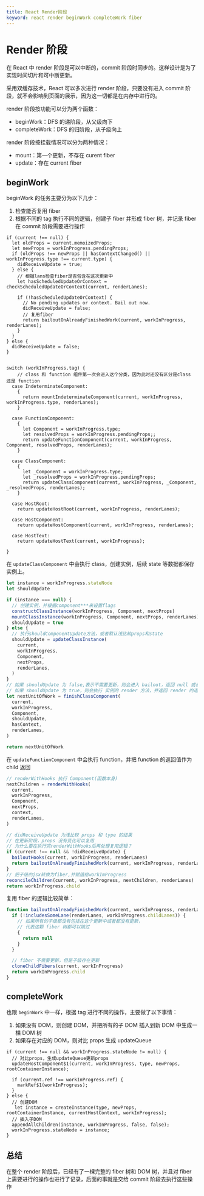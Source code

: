 ```yaml
---
title: React Render阶段
keyword: react render beginWork completeWork fiber
---
```


# Render 阶段

在 React 中 render 阶段是可以中断的，commit 阶段时同步的。这样设计是为了实现时间切片和可中断更新。

采用双缓存技术，React 可以多次进行 render 阶段，只要没有进入 commit 阶段，就不会影响到页面的展示，因为这一切都是在内存中进行的。

render 阶段按功能可以分为两个函数：

- beginWork：DFS 的递阶段，从父级向下
- completeWork：DFS 的归阶段，从子级向上

render 阶段按挂载情况可以分为两种情况：

- mount：第一个更新，不存在 curent fiber
- update：存在 current fiber

## beginWork

beginWork 的任务主要分为以下几步：

1. 检查能否复用 fiber
2. 根据不同的 tag 执行不同的逻辑，创建子 fiber 并形成 fiber 树，并记录 fiber 在 commit 阶段需要进行操作

```JS
if (current !== null) {
  let oldProps = current.memoizedProps;
  let newProps = workInProgress.pendingProps;
  if (oldProps !== newProps || hasContextChanged() || workInProgress.type !== current.type) {
    didReceiveUpdate = true;
  } else {
    // 根据lans检查fiber是否包含在这次更新中
    let hasScheduledUpdateOrContext = checkScheduledUpdateOrContext(current, renderLanes);

    if (!hasScheduledUpdateOrContext) {
      // No pending updates or context. Bail out now.
      didReceiveUpdate = false;
      // 复用fiber
      return bailoutOnAlreadyFinishedWork(current, workInProgress, renderLanes);
    }
  }
} else {
  didReceiveUpdate = false;
}


switch (workInProgress.tag) {
    // class 和 function 组件第一次会进入这个分类，因为此时还没有区分是class 还是 function
  case IndeterminateComponent:
    {
      return mountIndeterminateComponent(current, workInProgress, workInProgress.type, renderLanes);
    }

  case FunctionComponent:
    {
      let Component = workInProgress.type;
      let resolvedProps = workInProgress.pendingProps;;
      return updateFunctionComponent(current, workInProgress, Component, resolvedProps, renderLanes);
    }

  case ClassComponent:
    {
      let _Component = workInProgress.type;
      let _resolvedProps = workInProgress.pendingProps;
      return updateClassComponent(current, workInProgress, _Component, _resolvedProps, renderLanes);
    }

  case HostRoot:
    return updateHostRoot(current, workInProgress, renderLanes);

  case HostComponent:
    return updateHostComponent(current, workInProgress, renderLanes);

  case HostText:
    return updateHostText(current, workInProgress);

}
```

在 `updateClassComponent` 中会执行 class，创建实例，后续 state 等数据都保存实例上。

```js
let instance = workInProgress.stateNode
let shouldUpdate

if (instance === null) {
  // 创建实例，并根据component***来设置flags
  constructClassInstance(workInProgress, Component, nextProps)
  mountClassInstance(workInProgress, Component, nextProps, renderLanes)
  shouldUpdate = true
} else {
  // 执行shouldComponentUpdate方法，或者默认浅比较props和state
  shouldUpdate = updateClassInstance(
    current,
    workInProgress,
    Component,
    nextProps,
    renderLanes,
  )
}
// 如果 shouldUpdate 为 false,表示不需要更新，则会进入 bailout，返回 null 或者 fiber 的子级
// 如果 shouldUpdate 为 true，则会执行 实例的 render 方法，并返回 render 的返回值
let nextUnitOfWork = finishClassComponent(
  current,
  workInProgress,
  Component,
  shouldUpdate,
  hasContext,
  renderLanes,
)

return nextUnitOfWork
```

在 `updateFunctionComponent` 中会执行 function，并把 function 的返回值作为 child 返回

```js
// renderWithHooks 执行 Component(函数本身)
nextChildren = renderWithHooks(
  current,
  workInProgress,
  Component,
  nextProps,
  context,
  renderLanes,
)

// didReceiveUpdate 为浅比较 props 和 type 的结果
// 在更新阶段，props 没有变化可以复用
// 为什么要在执行完renderWithHooks后再处理复用逻辑？
if (current !== null && !didReceiveUpdate) {
  bailoutHooks(current, workInProgress, renderLanes)
  return bailoutOnAlreadyFinishedWork(current, workInProgress, renderLanes)
}
// 把子级的jsx转换为fiber,并赋值给workImProgress
reconcileChildren(current, workInProgress, nextChildren, renderLanes)
return workInProgress.child
```

复用 fiber 的逻辑比较简单：

```js
function bailoutOnAlreadyFinishedWork(current, workInProgress, renderLanes) {
  if (!includesSomeLane(renderLanes, workInProgress.childLanes)) {
    // 如果所有的子级都没有包括在这个更新中或者都没有更新，
    // 代表这颗 fiber 树都可以跳过
    {
      return null
    }
  }

  // fiber 不需要更新，但是子级存在更新
  cloneChildFibers(current, workInProgress)
  return workInProgress.child
}
```

## completeWork

也跟 `beginWork` 中一样，根据 tag 进行不同的操作，主要做了以下事情：

1. 如果没有 DOM，则创建 DOM，并把所有的子 DOM 插入到新 DOM 中生成一棵 DOM 树
2. 如果存在对应的 DOM，则对比 props 生成 updateQueue

```JS
if (current !== null && workInProgress.stateNode != null) {
  // 对比props，生成updateQueue更新props
  updateHostComponent$1(current, workInProgress, type, newProps, rootContainerInstance);

  if (current.ref !== workInProgress.ref) {
    markRef$1(workInProgress);
  }
} else {
  // 创建DOM
   let instance = createInstance(type, newProps, rootContainerInstance, currentHostContext, workInProgress);
  // 插入子DOM
  appendAllChildren(instance, workInProgress, false, false);
  workInProgress.stateNode = instance;
}
```

## 总结

在整个 render 阶段后，已经有了一棵完整的 fiber 树和 DOM 树，并且对 fiber 上需要进行的操作也进行了记录，后面的事就是交给 commit 阶段去执行这些操作
